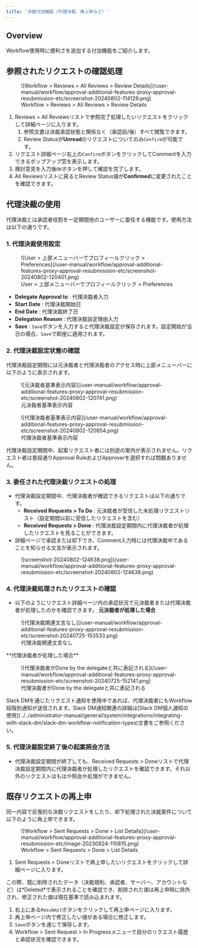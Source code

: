 ```yaml
---
title: '決裁付加機能（代理決裁、再上申など）'
---
```



## Overview

Workflow使用時に便利さを追加する付加機能をご紹介します。


## 参照されたリクエストの確認処理

<figure data-layout="center" data-align="center">
![Workflow &gt; Reviews &gt; All Reviews &gt; Review Details](/user-manual/workflow/approval-additional-features-proxy-approval-resubmission-etc/screenshot-20240802-114129.png)
<figcaption>
Workflow &gt; Reviews &gt; All Reviews &gt; Review Details
</figcaption>
</figure>

1. Reviews &gt; All Reviewsリストで参照完了処理したいリクエストをクリックして詳細ページに入ります。
    1. 参照文書は決裁承認状態と関係なく（承認前/後）すべて閲覧できます。
    2. Review Statusが**Unread**のリクエストについてのみ`Confirm`が可能です。
2. リクエスト詳細ページ右上の`Confirm`ボタンをクリックしてCommentを入力できるポップアップ窓を表示します。
3. 検討意見を入力後`OK`ボタンを押して確認を完了します。
4. All Reviewsリストに戻るとReview Status値が**Confirmed**に変更されたことを確認できます。



## 代理決裁の使用

代理決裁とは承認者役割を一定期間他のユーザーに委任する機能です。使用方法は以下の通りです。

### 1. 代理決裁使用設定

<figure data-layout="center" data-align="center">
![User &gt; 上部メニューバーでプロフィールクリック &gt; Preferences](/user-manual/workflow/approval-additional-features-proxy-approval-resubmission-etc/screenshot-20240802-120401.png)
<figcaption>
User &gt; 上部メニューバーでプロフィールクリック &gt; Preferences
</figcaption>
</figure>

*  **Delegate Approval to**  : 代理決裁者入力
*  **Start Date**  : 代理決裁開始日
*  **End Date**  : 代理決裁終了日
*  **Delegation Reason**  : 代理決裁設定理由入力
*  **Save**  : `Save`ボタンを入力すると代理決裁設定が保存されます。設定開始が当日の場合、`Save`で即座に適用されます。

### 2. 代理決裁設定状態の確認

代理決裁設定期間には元決裁者と代理決裁者のアクセス時に上部メニューバーに以下のように表示されます。
<figure data-layout="center" data-align="center">
![元決裁者基準表示内容](/user-manual/workflow/approval-additional-features-proxy-approval-resubmission-etc/screenshot-20240802-120741.png)
<figcaption>
元決裁者基準表示内容
</figcaption>
</figure>
<figure data-layout="center" data-align="center">
![代理決裁者基準表示内容](/user-manual/workflow/approval-additional-features-proxy-approval-resubmission-etc/screenshot-20240802-120854.png)
<figcaption>
代理決裁者基準表示内容
</figcaption>
</figure>
<Callout type="info">
代理決裁設定期間中、起案リクエスト者には別途の案内が表示されません。リクエスト者は普段通りApproval RuleおよびApproverを選択すれば問題ありません。
</Callout>

### 3. 委任された代理決裁リクエストの処理

* 代理決裁設定期間中、代理決裁者が確認できるリクエストは以下の通りです。
    *  **Received Requests &gt; To Do**  : 元決裁者が受信した未処理リクエストリスト（設定期間以前に受信したリクエストを含む）
    *  **Received Requests &gt; Done**  : 代理決裁設定期間内に代理決裁者が処理したリクエストを見ることができます。
* 詳細ページで承認または却下でき、Comment入力時には代理決裁中であることを知らせる文言が表示されます。

<figure data-layout="center" data-align="center">
![screenshot-20240802-124638.png](/user-manual/workflow/approval-additional-features-proxy-approval-resubmission-etc/screenshot-20240802-124638.png)
</figure>

### 4. 代理決裁処理されたリクエストの確認

* 以下のようにリクエスト詳細ページ内の承認状況で元決裁者または代理決裁者が処理したのかを確認できます。
**元決裁者が処理した場合**
<figure data-layout="center" data-align="center">
![代理決裁関連文言なし](/user-manual/workflow/approval-additional-features-proxy-approval-resubmission-etc/screenshot-20240725-153533.png)
<figcaption>
代理決裁関連文言なし
</figcaption>
</figure>
**代理決裁者が処理した場合**
<figure data-layout="center" data-align="center">
![代理決裁者がDone by the delegateと共に表記される](/user-manual/workflow/approval-additional-features-proxy-approval-resubmission-etc/screenshot-20240725-152141.png)
<figcaption>
代理決裁者がDone by the delegateと共に表記される
</figcaption>
</figure>
<Callout type="info">
Slack DMを通じたリクエスト通知を使用中であれば、代理決裁者にもWorkflow段階別通知が送信されます。Slack DM通知関連の詳細は[Slack DM個人通知の使用](../../administrator-manual/general/system/integrations/integrating-with-slack-dm/slack-dm-workflow-notification-types)文書をご参照ください。
</Callout>

### 5. 代理決裁設定終了後の起案照会方法

* 代理決裁設定期間が終了しても、Received Requests &gt; Doneリストで代理決裁設定期間内に代理決裁者が処理したリクエストを確認できます。それ以外のリクエストはもはや照会や処理ができません。


## 既存リクエストの再上申

同一内容で反復的な決裁リクエストをしたり、却下処理された決裁案件について以下のように再上申できます。

<figure data-layout="center" data-align="center">
![Workflow &gt; Sent Requests &gt; Done &gt; List Details](/user-manual/workflow/approval-additional-features-proxy-approval-resubmission-etc/image-20230824-110815.png)
<figcaption>
Workflow &gt; Sent Requests &gt; Done &gt; List Details
</figcaption>
</figure>

1. Sent Requests &gt; Doneリストで再上申したいリクエストをクリックして詳細ページに入ります。

<Callout type="info">
この際、既に削除されたデータ（決裁規則、承認者、サーバー、アカウントなど）は*Deleted*で表示されることを確認でき、削除された値は再上申時に除外され、修正された値は現在基準で読み込まれます。
</Callout>

1. 右上にある`Resubmit`ボタンをクリックして再上申ページに入ります。
2. 再上申ページ内で修正したい値がある場合に修正します。
3. `Save`ボタンを通じて保存します。
4. Workflow &gt; Sent Request &gt; In Progressメニューで自分のリクエスト履歴と承認状況を確認できます。
